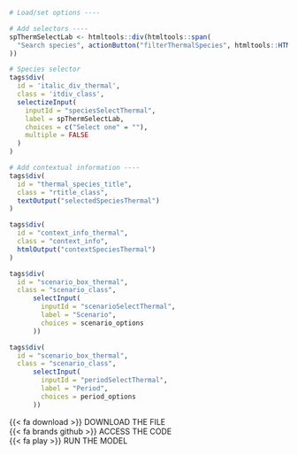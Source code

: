 ::: {.tabdiv}

```r
# Load/set options ----

# Add selectors ----
spThermSelectLab <- htmltools::div(htmltools::span(
  "Search species", actionButton("filterThermalSpecies", htmltools::HTML('<span><i class="bi bi-funnel"></i> Filter</span>'), style = "border: 0; font-size: 12px; margin-left: 10px; background: none;")
))

# Species selector
tags$div(
  id = 'italic_div_thermal',
  class = 'itdiv_class',
  selectizeInput(
    inputId = "speciesSelectThermal",
    label = spThermSelectLab,
    choices = c("Select one" = ""),
    multiple = FALSE
  )
)

# Add contextual information ----
tags$div(
  id = "thermal_species_title",
  class = "rtitle_class",
  textOutput("selectedSpeciesThermal")
)

tags$div(
  id = "context_info_thermal",
  class = "context_info",
  htmlOutput("contextSpeciesThermal")
)
```

<div class="bottom-container"> 
::: {.grid .gridaltsm}

::: {.g-col-6}
```r
tags$div(
  id = "scenario_box_thermal",
  class = "scenario_class",
      selectInput(
        inputId = "scenarioSelectThermal",
        label = "Scenario",
        choices = scenario_options
      ))
```

:::

::: {.g-col-6}
```r
tags$div(
  id = "scenario_box_thermal",
  class = "scenario_class",
      selectInput(
        inputId = "periodSelectThermal",
        label = "Period",
        choices = period_options
      ))
```

:::

:::
</div>

<div class="context-icons">

<div class="context-icons-box" onclick="location.href='https://obis.org';">{{< fa download >}} DOWNLOAD THE FILE</div>

<div class="context-icons-box" onclick="location.href='https://obis.org';">{{< fa brands github >}} ACCESS THE CODE</div>

<div class="context-icons-box" onclick="location.href='https://obis.org';">{{< fa play >}} RUN THE MODEL</div>

</div>

:::
